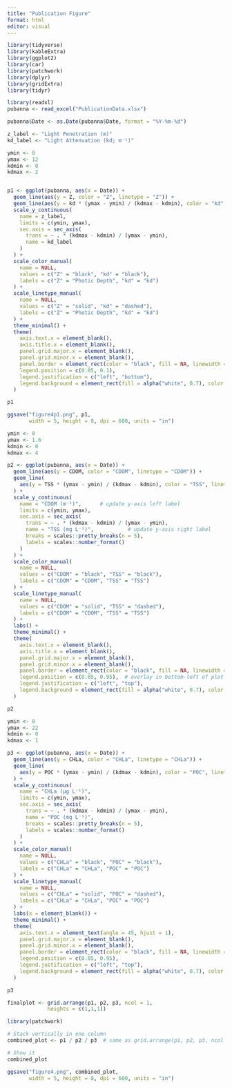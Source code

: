 ```yaml
---
title: "Publication Figure"
format: html
editor: visual
---
```



```r

library(tidyverse)
library(kableExtra)
library(ggplot2)
library(car)
library(patchwork)
library(dplyr)
library(gridExtra)
library(tidyr)

```

```r

library(readxl)
pubanna <- read_excel("PublicationData.xlsx")

```

```r

pubanna$Date <- as.Date(pubanna$Date, format = "%Y-%m-%d")  

```

```r


z_label <- "Light Penetration (m)"      
kd_label <- "Light Attenuation (kd; m⁻¹)"

ymin <- 0     
ymax <- 12    
kdmin <- 0    
kdmax <- 2


p1 <- ggplot(pubanna, aes(x = Date)) +
  geom_line(aes(y = Z, color = "Z", linetype = "Z")) +
  geom_line(aes(y = kd * (ymax - ymin) / (kdmax - kdmin), color = "kd", linetype = "kd")) +
  scale_y_continuous(
    name = z_label,
    limits = c(ymin, ymax),
    sec.axis = sec_axis(
      trans = ~ . * (kdmax - kdmin) / (ymax - ymin),
      name = kd_label
    )
  ) +
  scale_color_manual(
    name = NULL,
    values = c("Z" = "black", "kd" = "black"),
    labels = c("Z" = "Photic Depth", "kd" = "kd")
  ) +
  scale_linetype_manual(
    name = NULL,
    values = c("Z" = "solid", "kd" = "dashed"),
    labels = c("Z" = "Photic Depth", "kd" = "kd")
  ) +
  theme_minimal() +
  theme(
    axis.text.x = element_blank(),
    axis.title.x = element_blank(),
    panel.grid.major.x = element_blank(),
    panel.grid.minor.x = element_blank(),
    panel.border = element_rect(color = "black", fill = NA, linewidth = 0.8),
    legend.position = c(0.05, 0.1),
    legend.justification = c("left", "bottom"),
    legend.background = element_rect(fill = alpha("white", 0.7), color = NA)
  )

p1

ggsave("figure4p1.png", p1,
       width = 5, height = 8, dpi = 600, units = "in")

```


```r


ymin <- 0     
ymax <- 1.6    
kdmin <- 0    
kdmax <- 4

p2 <- ggplot(pubanna, aes(x = Date)) +
  geom_line(aes(y = CDOM, color = "CDOM", linetype = "CDOM")) +
  geom_line(
    aes(y = TSS * (ymax - ymin) / (kdmax - kdmin), color = "TSS", linetype = "TSS")
  ) +
  scale_y_continuous(
    name = "CDOM (m⁻¹)",      # update y-axis left label
    limits = c(ymin, ymax),
    sec.axis = sec_axis(
      trans = ~ . * (kdmax - kdmin) / (ymax - ymin),
      name = "TSS (mg L⁻¹)",           # update y-axis right label
      breaks = scales::pretty_breaks(n = 5),
      labels = scales::number_format()
    )
  ) +
  scale_color_manual(
    name = NULL,
    values = c("CDOM" = "black", "TSS" = "black"),
    labels = c("CDOM" = "CDOM", "TSS" = "TSS")
  ) +
  scale_linetype_manual(
    name = NULL,
    values = c("CDOM" = "solid", "TSS" = "dashed"),
    labels = c("CDOM" = "CDOM", "TSS" = "TSS")
  ) +
  labs() +
  theme_minimal() +
  theme(
    axis.text.x = element_blank(),
    axis.title.x = element_blank(),
    panel.grid.major.x = element_blank(),
    panel.grid.minor.x = element_blank(),
    panel.border = element_rect(color = "black", fill = NA, linewidth = 0.8),
    legend.position = c(0.05, 0.95),  # overlay in bottom-left of plot area
    legend.justification = c("left", "top"),
    legend.background = element_rect(fill = alpha("white", 0.7), color = NA)
  )

p2

```

```r


ymin <- 0     
ymax <- 22   
kdmin <- 0    
kdmax <- 1

p3 <- ggplot(pubanna, aes(x = Date)) +
  geom_line(aes(y = CHLa, color = "CHLa", linetype = "CHLa")) +
  geom_line(
    aes(y = POC * (ymax - ymin) / (kdmax - kdmin), color = "POC", linetype = "POC")
  ) +
  scale_y_continuous(
    name = "CHLa (µg L⁻¹)",
    limits = c(ymin, ymax),
    sec.axis = sec_axis(
      trans = ~ . * (kdmax - kdmin) / (ymax - ymin),
      name = "POC (mg L⁻¹)",
      breaks = scales::pretty_breaks(n = 5),
      labels = scales::number_format()
    )
  ) +
  scale_color_manual(
    name = NULL,
    values = c("CHLa" = "black", "POC" = "black"),
    labels = c("CHLa" = "CHLa", "POC" = "POC")
  ) +
  scale_linetype_manual(
    name = NULL,
    values = c("CHLa" = "solid", "POC" = "dashed"),
    labels = c("CHLa" = "CHLa", "POC" = "POC")
  ) +
  labs(x = element_blank()) +
  theme_minimal() +
  theme(
    axis.text.x = element_text(angle = 45, hjust = 1),
    panel.grid.major.x = element_blank(),
    panel.grid.minor.x = element_blank(),
    panel.border = element_rect(color = "black", fill = NA, linewidth = 0.8),
    legend.position = c(0.05, 0.95),
    legend.justification = c("left", "top"),
    legend.background = element_rect(fill = alpha("white", 0.7), color = NA)
  )

p3

```
```r

finalplot <- grid.arrange(p1, p2, p3, ncol = 1,
             heights = c(1,1,1))

```

```r
library(patchwork)

# Stack vertically in one column
combined_plot <- p1 / p2 / p3  # same as grid.arrange(p1, p2, p3, ncol = 1)

# Show it
combined_plot

ggsave("figure4.png", combined_plot,
       width = 5, height = 8, dpi = 600, units = "in")

```

